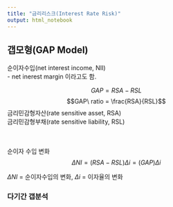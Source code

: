 ```yaml
---
title: "금리리스크(Interest Rate Risk)"
output: html_notebook
---
```



## 갭모형(GAP Model)

순이자수입(net interest income, NII)  
- net inerest margin 이라고도 함.

$$ GAP = RSA - RSL$$
$$GAP\ ratio = \frac{RSA}{RSL}$$
금리민감형자산(rate sensitive asset, RSA)  
금리민감형부채(rate sensitive liability, RSL)  
\
\

순이자 수입 변화
$$\Delta NI = (RSA - RSL)\Delta i = (GAP)\Delta i$$

$\Delta NI$ = 순이자수입의 변화, $\Delta i$ = 이자율의 변화  



### 다기간 갭분석


